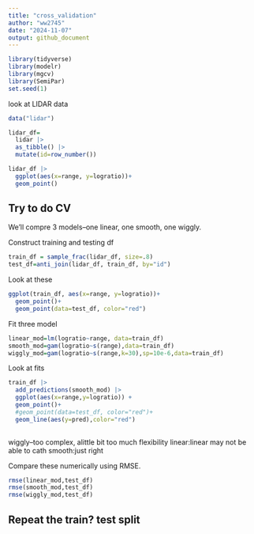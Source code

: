 ```yaml
---
title: "cross_validation"
author: "ww2745"
date: "2024-11-07"
output: github_document
---
```


```r
library(tidyverse)
library(modelr)
library(mgcv)
library(SemiPar)
set.seed(1)

```

look at LIDAR data
```r
data("lidar")

lidar_df=
  lidar |> 
  as_tibble() |> 
  mutate(id=row_number())
```

```r
lidar_df |> 
  ggplot(aes(x=range, y=logratio))+
  geom_point()
```

## Try to do CV

We'll compre 3 models--one linear, one smooth, one wiggly.

Construct training and testing df

```r
train_df = sample_frac(lidar_df, size=.8)
test_df=anti_join(lidar_df, train_df, by="id")
```

Look at these

```r
ggplot(train_df, aes(x=range, y=logratio))+
  geom_point()+
  geom_point(data=test_df, color="red")
```

Fit three model
```r
linear_mod=lm(logratio~range, data=train_df)
smooth_mod=gam(logratio~s(range),data=train_df)
wiggly_mod=gam(logratio~s(range,k=30),sp=10e-6,data=train_df)
```

Look at fits

```r
train_df |> 
  add_predictions(smooth_mod) |> 
  ggplot(aes(x=range,y=logratio)) +
  geom_point()+
  #geom_point(data=test_df, color="red")+
  geom_line(aes(y=pred),color="red")
  
```
wiggly--too complex, alittle bit too much flexibility
linear:linear may not be able to cath
smooth:just right

Compare these numerically using RMSE.
```r
rmse(linear_mod,test_df)
rmse(smooth_mod,test_df)
rmse(wiggly_mod,test_df)
```

## Repeat the train? test split









